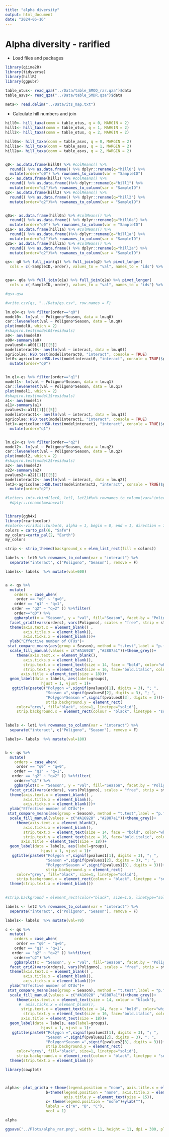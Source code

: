 ```yaml
---
title: "alpha diversity"
output: html_document
date: "2024-05-16"
---
```


# Alpha diversity - rarified



-   Load files and packages

```r
library(qiime2R)
library(tidyverse)
library(hillR)
library(ggpubr)

table_otus<- read_qza("../Data/table_SMOQ_rar.qza")$data
table_asvs<- read_qza("../Data/table_SMDR.qza")$data

meta<- read.delim("../Data/its_map.txt")
```

-   Calculate hill numbers and join

```r
hill0<- hill_taxa(comm = table_otus, q = 0, MARGIN = 2)
hill1<- hill_taxa(comm = table_otus, q = 1, MARGIN = 2)
hill2<- hill_taxa(comm = table_otus, q = 2, MARGIN = 2)

hill0a<- hill_taxa(comm = table_asvs, q = 0, MARGIN = 2)
hill1a<- hill_taxa(comm = table_asvs, q = 1, MARGIN = 2)
hill2a<- hill_taxa(comm = table_asvs, q = 2, MARGIN = 2)


q0<- as.data.frame(hill0) %>% #colMeans() %>% 
  round() %>% as.data.frame() %>% dplyr::rename(q="hill0") %>% 
  mutate(order="q0") %>% rownames_to_column(var = "SampleID")
q1<- as.data.frame(hill1) %>% #colMeans() %>% 
  round() %>% as.data.frame()%>% dplyr::rename(q="hill1") %>% 
  mutate(order="q1")%>% rownames_to_column(var = "SampleID")
q2<- as.data.frame(hill2) %>% #colMeans() %>% 
  round() %>% as.data.frame() %>% dplyr::rename(q="hill2") %>% 
  mutate(order="q2")%>% rownames_to_column(var = "SampleID")


q0a<- as.data.frame(hill0a) %>% #colMeans() %>% 
  round() %>% as.data.frame() %>% dplyr::rename(q="hill0a") %>% 
  mutate(order="q0") %>% rownames_to_column(var = "SampleID")
q1a<- as.data.frame(hill1a) %>% #colMeans() %>% 
  round() %>% as.data.frame()%>% dplyr::rename(q="hill1a") %>% 
  mutate(order="q1")%>% rownames_to_column(var = "SampleID")
q2a<- as.data.frame(hill2a) %>% #colMeans() %>% 
  round() %>% as.data.frame() %>% dplyr::rename(q="hill2a") %>% 
  mutate(order="q2")%>% rownames_to_column(var = "SampleID")

qs<- q0 %>% full_join(q1) %>% full_join(q2) %>% pivot_longer(
  cols = c(-SampleID,-order), values_to = "val", names_to = "ids") %>% inner_join(meta) %>% unite("interact",c("Poligono", "Season"),remove = F)


qsa<- q0a %>% full_join(q1a) %>% full_join(q2a) %>% pivot_longer(
  cols = c(-SampleID,-order), values_to = "val", names_to = "ids") %>% inner_join(meta)%>% unite("interact",c("Poligono", "Season"),remove = F)

#qs<-qsa

#write.csv(qs, "../Data/qs.csv", row.names = F)

```



```r
lm.q0<-qs %>% filter(order=="q0") 
model0<- lm(val ~ Poligono*Season, data = lm.q0)
car::leveneTest(val ~ Poligono*Season, data = lm.q0)
plot(model0, which = 2)
#shapiro.test(model0$residuals)
a0<- aov(model0)
a00<-summary(a0)
pvalues0<-a00[[1]][[5]]
modelinteract0<- aov(lm(val ~ interact, data = lm.q0))
agricolae::HSD.test(modelinteract0, "interact", console = TRUE)
let0<-agricolae::HSD.test(modelinteract0, "interact", console = TRUE)$groups %>% 
  mutate(order="q0")


lm.q1<-qs %>% filter(order=="q1") 
model1<- lm(val ~ Poligono*Season, data = lm.q1)
car::leveneTest(val ~ Poligono*Season, data = lm.q1)
plot(model1, which = 2)
#shapiro.test(model1$residuals)
a1<- aov(model1)
a11<-summary(a1)
pvalues1<-a11[[1]][[5]]
modelinteract1<- aov(lm(val ~ interact, data = lm.q1))
agricolae::HSD.test(modelinteract1, "interact", console = TRUE)
let1<-agricolae::HSD.test(modelinteract1, "interact", console = TRUE)$groups%>% 
  mutate(order="q1")


lm.q2<-qs %>% filter(order=="q2") 
model2<- lm(val ~ Poligono*Season, data = lm.q2)
car::leveneTest(val ~ Poligono*Season, data = lm.q2)
plot(model2, which = 2)
#shapiro.test(model2$residuals)
a2<- aov(model2)
a22<-summary(a2)
pvalues2<-a22[[1]][[5]]
modelinteract2<- aov(lm(val ~ interact, data = lm.q2))
let2<-agricolae::HSD.test(modelinteract2, "interact", console = TRUE)$groups%>% 
  mutate(order="q2")

#letters_int<-rbind(let0, let1, let2)#%>% rownames_to_column(var="interact") %>% 
  #dplyr::rename(mean=val)



```

```r
library(ggh4x)
library(rcartocolor)
#colors<-viridis::turbo(6, alpha = 1, begin = 0, end = 1, direction = 1)
colors = carto_pal(6, "Safe")
my_colors=carto_pal(2, "Earth")
my_colors

strip <- strip_themed(background_x = elem_list_rect(fill = colors))

labels <- let0 %>% rownames_to_column(var = "interact") %>% 
  separate("interact", c("Poligono", "Season"), remove = F)

labels<- labels  %>% mutate(val=600)


a <- qs %>%   
  mutate(
    orders = case_when(
     order == "q0" ~ "q=0",
    order == "q1" ~ "q=1",
   order == "q2" ~ "q=2" )) %>%filter(
    order=="q0") %>% 
    ggbarplot(x = "Season", y = "val", fill="Season", facet.by = "Poligono", add=c("mean_se", "jitter"))+
  facet_grid2(vars(orders), vars(Poligono), scales = "free", strip = strip)+
  theme(axis.text.x = element_blank() ,
        axis.title.x = element_blank(),
        axis.ticks.x = element_blank())+
  ylab("Effective number of OTUs")+
 stat_compare_means(aes(group = Season), method = "t.test",label = "p.format")+
  scale_fill_manual(values = c("#A16928" ,"#2887a1"))+theme_grey()+
     theme(axis.text.x = element_blank(), 
        axis.ticks.x = element_blank(),
        strip.text.x = element_text(size = 14, face = "bold", color="white"),
        strip.text.y = element_text(size = 16, face="bold.italic", colour = "white"),
       axis.title = element_text(size = 18))+
  geom_label(data = labels, aes(label=groups),
                hjust = 1, vjust = 1)+
   ggtitle(paste0("Polygon =",signif(pvalues0[1], digits = 3), "; ",
                  "Season =",signif(pvalues0[2], digits = 3), "; ",
                  "Polygon*Season =",signif(pvalues0[3], digits = 3)))+ theme(
                  strip.background.y = element_rect(
     color="grey", fill="black", size=1, linetype="solid"),
     strip.background.x = element_rect(colour = "black", linetype = "solid", size = 1))

 
labels <- let1 %>% rownames_to_column(var = "interact") %>% 
  separate("interact", c("Poligono", "Season"), remove = F)

labels<- labels  %>% mutate(val=180)


b <- qs %>%   
  mutate(
    orders = case_when(
     order == "q0" ~ "q=0",
    order == "q1" ~ "q=1",
   order == "q2" ~ "q=2" )) %>%filter(
    order=="q1") %>% 
    ggbarplot(x = "Season", y = "val", fill="Season", facet.by = "Poligono", add=c("mean_se", "jitter"))+
  facet_grid2(vars(orders), vars(Poligono), scales = "free", strip = strip)+
  theme(axis.text.x = element_blank() ,
        axis.title.x = element_blank(),
        axis.ticks.x = element_blank())+
  ylab("Effective number of OTUs")+
 stat_compare_means(aes(group = Season), method = "t.test",label = "p.format")+
  scale_fill_manual(values = c("#A16928" ,"#2887a1"))+theme_grey()+
     theme(axis.text.x = element_blank(), 
        axis.ticks.x = element_blank(),
        strip.text.x = element_text(size = 14, face = "bold", color="white"),
        strip.text.y = element_text(size = 16, face="bold.italic", colour = "white"),
       axis.title = element_text(size = 18))+
  geom_label(data = labels, aes(label=groups),
                hjust = 1, vjust = 1)+
   ggtitle(paste0("Polygon =",signif(pvalues1[1], digits = 3), "; ",
                  "Season =",signif(pvalues1[2], digits = 3), "; ",
                  "Polygon*Season =",signif(pvalues1[3], digits = 3)))+ theme(
                  strip.background.y = element_rect(
     color="grey", fill="black", size=1, linetype="solid"),
     strip.background.x = element_rect(colour = "black", linetype = "solid", size = 1))+
  theme(strip.text.x = element_blank())
 

#strip.background = element_rect(color="black", size=1.5, linetype="solid" ))

labels <- let2 %>% rownames_to_column(var = "interact") %>% 
  separate("interact", c("Poligono", "Season"), remove = F)

labels<- labels  %>% mutate(val=70)

c <- qs %>%   
  mutate(
    orders = case_when(
     order == "q0" ~ "q=0",
    order == "q1" ~ "q=1",
   order == "q2" ~ "q=2" )) %>%filter(
    order=="q2") %>% 
    ggbarplot(x = "Season", y = "val", fill="Season", facet.by = "Poligono", add=c("mean_se", "jitter"))+
  facet_grid2(vars(orders), vars(Poligono), scales = "free", strip = strip)+
  theme(axis.text.x = element_blank() ,
        axis.title.x = element_blank(),
        axis.ticks.x = element_blank())+
  ylab("Effective number of OTUs")+
 stat_compare_means(aes(group = Season), method = "t.test",label = "p.format")+
  scale_fill_manual(values = c("#A16928" ,"#2887a1"))+theme_grey()+
     theme(axis.text.x = element_text(size = 14, colour = "black"), 
      #  axis.ticks.x = element_blank(),
       strip.text.x = element_text(size = 14, face = "bold", color="white"),
        strip.text.y = element_text(size = 16, face="bold.italic", colour = "white"),
       axis.title = element_text(size = 18))+
  geom_label(data = labels, aes(label=groups),
                hjust = 1, vjust = 1)+
   ggtitle(paste0("Polygon =",signif(pvalues2[1], digits = 3), "; ",
                  "Season =",signif(pvalues2[2], digits = 3), "; ",
                  "Polygon*Season =",signif(pvalues2[3], digits = 3)))+ theme(
                  strip.background.y = element_rect(
     color="grey", fill="black", size=1, linetype="solid"),
     strip.background.x = element_rect(colour = "black", linetype = "solid", size = 1))+
  theme(strip.text.x = element_blank())
```


```r
library(cowplot)



alpha<- plot_grid(a + theme(legend.position = "none", axis.title.x = element_blank())+ylab(""),
                  b+theme(legend.position = "none", axis.title.x = element_blank(),
                          axis.title.y = element_text(size = 15)),
                  c+ theme(legend.position = "none")+ylab(""),
                  labels = c("A", "B", "C"),
                  ncol = 1)

alpha

ggsave('../Plots/alpha_rar.png', width = 11, height = 11, dpi = 300, plot =alpha)

```


